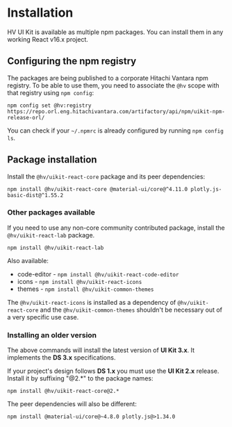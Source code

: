 
<Meta title="Get Started/Installation" />

# Installation

HV UI Kit is available as multiple npm packages. You can install them in any working React v16.x project.

## Configuring the npm registry

The packages are being published to a corporate Hitachi Vantara npm registry.
To be able to use them, you need to associate the `@hv` scope with that registry using `npm config`:

```shell
npm config set @hv:registry https://repo.orl.eng.hitachivantara.com/artifactory/api/npm/uikit-npm-release-orl/
```

You can check if your `~/.npmrc` is already configured by running `npm config ls`.

## Package installation

Install the `@hv/uikit-react-core` package and its peer dependencies:

```shell
npm install @hv/uikit-react-core @material-ui/core@^4.11.0 plotly.js-basic-dist@^1.55.2
```

### Other packages available

If you need to use any non-core community contributed package, install the `@hv/uikit-react-lab` package.

```shell
npm install @hv/uikit-react-lab
```

Also available:

- code-editor - `npm install @hv/uikit-react-code-editor`
- icons - `npm install @hv/uikit-react-icons`
- themes - `npm install @hv/uikit-common-themes`

The `@hv/uikit-react-icons` is installed as a dependency of `@hv/uikit-react-core` and the `@hv/uikit-common-themes` shouldn't be necessary out of a very specific use case.

### Installing an older version

The above commands will install the latest version of **UI Kit 3.x**. It implements the **DS 3.x** specifications.

If your project's design follows **DS 1.x** you must use the **UI Kit 2.x** release. Install it by suffixing "@2.\*" to the package names:

```shell
npm install @hv/uikit-react-core@2.*
```

The peer dependencies will also be different:

```shell
npm install @material-ui/core@~4.8.0 plotly.js@>1.34.0
```
